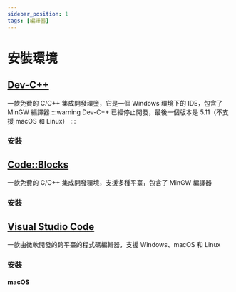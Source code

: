 ```yaml
---
sidebar_position: 1
tags: [編譯器]
---
```


# 安裝環境

## [Dev-C++](https://www.bloodshed.net)
一款免費的 C/C++ 集成開發環墮，它是一個 Windows 環境下的 IDE，包含了 MinGW 編譯器
:::warning
Dev-C++ 已經停止開發，最後一個版本是 5.11（不支援 macOS 和 Linux）
:::

### 安裝


## [Code::Blocks](http://www.codeblocks.org)
一款免費的 C/C++ 集成開發環境，支援多種平臺，包含了 MinGW 編譯器


### 安裝


## [Visual Studio Code](https://code.visualstudio.com)
一款由微軟開發的跨平臺的程式碼編輯器，支援 Windows、macOS 和 Linux

### 安裝


#### macOS
